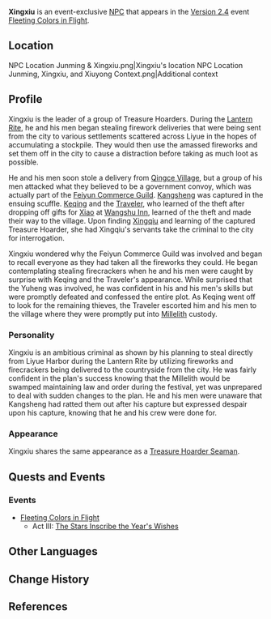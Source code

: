 {{About|the event exclusive NPC|the playable character|Xingqiu}}
{{Character Infobox
|type             = Event NPC
|image            = NPC Xingxiu.png
|name             = Xingxiu
|region           = Liyue
|affiliation      = Treasure Hoarders
|title            = Treasure Hoarder Boss
}}
'''Xingxiu''' is an event-exclusive [[NPC]] that appears in the [[Version 2.4]] event [[Fleeting Colors in Flight]].

==Location==
<gallery hideaddbutton="true" captionalign="center">
NPC Location Junming & Xingxiu.png|Xingxiu's location
NPC Location Junming, Xingxiu, and Xiuyong Context.png|Additional context
</gallery>

==Profile==
<!-- detailed story/lore information goes here -->
Xingxiu is the leader of a group of Treasure Hoarders. During the [[Lantern Rite]], he and his men began stealing firework deliveries that were being sent from the city to various settlements scattered across Liyue in the hopes of accumulating a stockpile. They would then use the amassed fireworks and set them off in the city to cause a distraction before taking as much loot as possible.

He and his men soon stole a delivery from [[Qingce Village]], but a group of his men attacked what they believed to be a government convoy, which was actually part of the [[Feiyun Commerce Guild]]. [[Kangsheng]] was captured in the ensuing scuffle. [[Keqing]] and the [[Traveler]], who learned of the theft after dropping off gifts for [[Xiao]] at [[Wangshu Inn]], learned of the theft and made their way to the village. Upon finding [[Xingqiu]] and learning of the captured Treasure Hoarder, she had Xingqiu's servants take the criminal to the city for interrogation.

Xingxiu wondered why the Feiyun Commerce Guild was involved and began to recall everyone as they had taken all the fireworks they could. He began contemplating stealing firecrackers when he and his men were caught by surprise with Keqing and the Traveler's appearance. While surprised that the Yuheng was involved, he was confident in his and his men's skills but were promptly defeated and confessed the entire plot. As Keqing went off to look for the remaining thieves, the Traveler escorted him and his men to the village where they were promptly put into [[Millelith]] custody.

===Personality===
Xingxiu is an ambitious criminal as shown by his planning to steal directly from Liyue Harbor during the Lantern Rite by utilizing fireworks and firecrackers being delivered to the countryside from the city. He was fairly confident in the plan's success knowing that the Millelith would be swamped maintaining law and order during the festival, yet was unprepared to deal with sudden changes to the plan. He and his men were unaware that Kangsheng had ratted them out after his capture but expressed despair upon his capture, knowing that he and his crew were done for.

===Appearance===
Xingxiu shares the same appearance as a [[Treasure Hoarders: Seaman|Treasure Hoarder Seaman]].

==Quests and Events==
===Events===
* [[Fleeting Colors in Flight]]
** Act III: [[The Stars Inscribe the Year's Wishes]]

==Other Languages==
{{Other Languages
|default_hidden = 1
|en      = Xingxiu
|zhs     = 兴修
|zhs_rm  = Xīngxiū
|zht     = 興修
|zht_rm  = Xīngxiū
|ja      = 興修
|ja_rm   = Koushuu{{Assumed}}
|ko      = 흥수
|ko_rm   = Heungsu
|es      = Xingxiu
|fr      = Xingxiu
|ru      = Син Сю
|th      = Xingxiu
|vi      = Xingxiu
|de      = Xingxiu
|id      = Xingxiu
|pt      = Xingxiu
}}

==Change History==
{{Change History|2.4}}

==References==
{{Reflist}}
